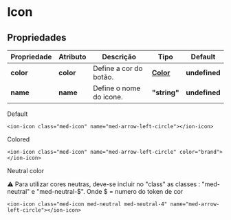 
<Meta title="Components/Core/Icon/Usage" />

# Icon

## Propriedades

| Propriedade  | Atributo   | Descrição                | Tipo                                                                                              | Default       |
| ------------ | ---------- | ------------------------ | ------------------------------------------------------------------------------------------------- | ------------- |
| **color**    | **color**  | Define a cor do botão.   | **[Color](http://desenv.ordomederi.com/med-components/?path=/story/enums-enums--page#medcolors)** | **undefined** |
| **name**     | **name**   | Define o nome do icone.  | **"string"**                                                                                      | **undefined** |


Default
```
<ion-icon class="med-icon" name="med-arrow-left-circle"></ion-icon>
```

Colored
```
<ion-icon class="med-icon" name="med-arrow-left-circle" color="brand"></ion-icon>
```

Neutral color

⚠️ Para utilizar cores neutras, deve-se incluir no "class" as classes : "med-neutral" e "med-neutral-$". Onde $ = numero do token de cor

```
<ion-icon class="med-icon med-neutral med-neutral-4" name="med-arrow-left-circle"></ion-icon>
```
